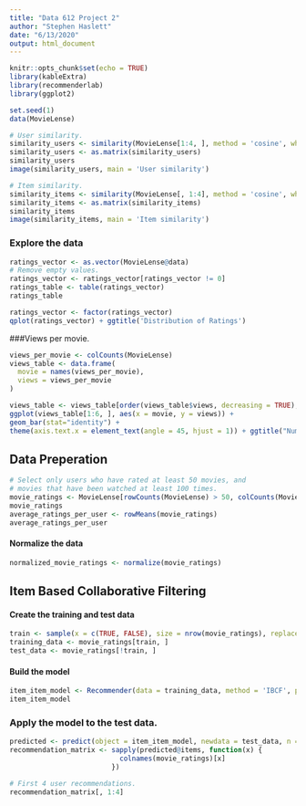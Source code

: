 ```yaml
---
title: "Data 612 Project 2"
author: "Stephen Haslett"
date: "6/13/2020"
output: html_document
---
```


```r
knitr::opts_chunk$set(echo = TRUE)
library(kableExtra)
library(recommenderlab)
library(ggplot2)

set.seed(1)
data(MovieLense)
```

```r
# User similarity.
similarity_users <- similarity(MovieLense[1:4, ], method = 'cosine', which = 'users')
similarity_users <- as.matrix(similarity_users)
similarity_users
image(similarity_users, main = 'User similarity')
```


```r
# Item similarity.
similarity_items <- similarity(MovieLense[, 1:4], method = 'cosine', which = 'items')
similarity_items <- as.matrix(similarity_items)
similarity_items
image(similarity_items, main = 'Item similarity')
```



### Explore the data
```r
ratings_vector <- as.vector(MovieLense@data)
# Remove empty values.
ratings_vector <- ratings_vector[ratings_vector != 0]
ratings_table <- table(ratings_vector)
ratings_table


```


```r
ratings_vector <- factor(ratings_vector)
qplot(ratings_vector) + ggtitle('Distribution of Ratings')
```


###Views per movie.
```r
views_per_movie <- colCounts(MovieLense)
views_table <- data.frame(
  movie = names(views_per_movie),
  views = views_per_movie
)

views_table <- views_table[order(views_table$views, decreasing = TRUE), ]
ggplot(views_table[1:6, ], aes(x = movie, y = views)) +
geom_bar(stat="identity") +
theme(axis.text.x = element_text(angle = 45, hjust = 1)) + ggtitle("Number of views of the top movies")

```


## Data Preperation
```r
# Select only users who have rated at least 50 movies, and
# movies that have been watched at least 100 times.
movie_ratings <- MovieLense[rowCounts(MovieLense) > 50, colCounts(MovieLense) > 100]
movie_ratings
average_ratings_per_user <- rowMeans(movie_ratings)
average_ratings_per_user
```


#### Normalize the data
```r
normalized_movie_ratings <- normalize(movie_ratings)
```


## Item Based Collaborative Filtering
#### Create the training and test data
```r
train <- sample(x = c(TRUE, FALSE), size = nrow(movie_ratings), replace =TRUE, prob = c(0.8, 0.2))
training_data <- movie_ratings[train, ]
test_data <- movie_ratings[!train, ]
```


#### Build the model
```r
item_item_model <- Recommender(data = training_data, method = 'IBCF', parameter = list(k = 30))
item_item_model
```


### Apply the model to the test data.
```r
predicted <- predict(object = item_item_model, newdata = test_data, n = 6)
recommendation_matrix <- sapply(predicted@items, function(x) {
                           colnames(movie_ratings)[x]
                         })

# First 4 user recommendations.
recommendation_matrix[, 1:4]
```












